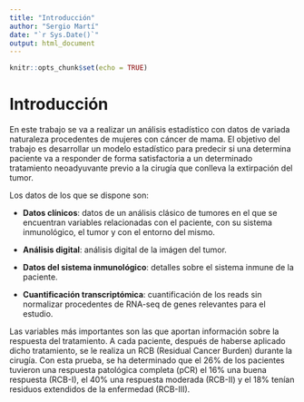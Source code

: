 ```yaml
---
title: "Introducción"
author: "Sergio Martí"
date: "`r Sys.Date()`"
output: html_document
---
```


```r
knitr::opts_chunk$set(echo = TRUE)
```

# Introducción

En este trabajo se va a realizar un análisis estadístico con datos de variada naturaleza procedentes de mujeres con cáncer de mama. El objetivo del trabajo es desarrollar un modelo estadístico para predecir si una determina paciente va a responder de forma satisfactoria a un determinado tratamiento neoadyuvante previo a la cirugía que conlleva la extirpación del tumor.

Los datos de los que se dispone son:

-   **Datos clínicos**: datos de un análisis clásico de tumores en el que se encuentran variables relacionadas con el paciente, con su sistema inmunológico, el tumor y con el entorno del mismo.

-   **Análisis digital**: análisis digital de la imágen del tumor.

-   **Datos del sistema inmunológico**: detalles sobre el sistema inmune de la paciente.

-   **Cuantificación transcriptómica**: cuantificación de los reads sin normalizar procedentes de RNA-seq de genes relevantes para el estudio.

Las variables más importantes son las que aportan información sobre la respuesta del tratamiento. A cada paciente, después de haberse aplicado dicho tratamiento, se le realiza un RCB (Residual Cancer Burden) durante la cirugía. Con esta prueba, se ha determinado que el 26% de los pacientes tuvieron una respuesta patológica completa (pCR) el 16% una buena respuesta (RCB-I), el 40% una respuesta moderada (RCB-II) y el 18% tenían residuos extendidos de la enfermedad (RCB-III).
